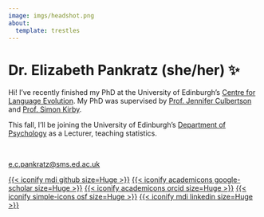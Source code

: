 ```yaml
---
image: imgs/headshot.png
about:
  template: trestles
---
```


# Dr. Elizabeth Pankratz (she/her) ✨

Hi!
I've recently finished my PhD at the University of Edinburgh's [Centre for Language Evolution](https://cle.ppls.ed.ac.uk).
My PhD was supervised by [Prof. Jennifer Culbertson](http://jennifer-culbertson.github.io) and [Prof. Simon Kirby](https://www.simonkirby.net).

This fall, I'll be joining the University of Edinburgh's [Department of Psychology](https://ppls.ed.ac.uk/psychology) as a Lecturer, teaching statistics.

<br>

[e.c.pankratz@sms.ed.ac.uk](mailto:e.c.pankratz@sms.ed.ac.uk)

[{{< iconify mdi github size=Huge >}}](https://github.com/elizabethpankratz/)
[{{< iconify academicons google-scholar size=Huge >}}](https://scholar.google.com/citations?user=EyIQz28AAAAJ)
[{{< iconify academicons orcid size=Huge >}}](https://orcid.org/0000-0001-8453-1105)
[{{< iconify simple-icons osf size=Huge >}}](https://osf.io/eag45/)
[{{< iconify mdi linkedin size=Huge >}}](http://linkedin.com/in/elizabethpankratz)
